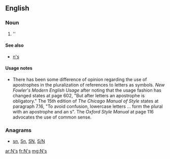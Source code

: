 {{also|Appendix:Variations of "ns"}}
==English==

===Noun===
{{head|en|plural}}

# ''{{plural of|N|lang=en|nocat=1}}

====See also====
* [[n's]]

====Usage notes====
* There has been some difference of opinion regarding the use of apostrophes in the pluralization of references to letters as symbols.  ''New Fowler's Modern English Usage'' after noting that the usage fashion has changed states at page 602, "But after letters an apostrophe is obligatory."    The 15th edition of ''The Chicago Manual of Style'' states at paragraph 7.16, "To avoid confusion, lowercase letters ... form the plural with an apostrophe and an s".  The ''Oxford Style Manual'' at page 116 advocates the use of common sense.

===Anagrams===
* [[sn#English|sn]], [[Sn#English|Sn]], [[SN#English|SN]], [[S/N#English|S/N]]

[[ar:N's]]
[[fr:N's]]
[[mg:N's]]